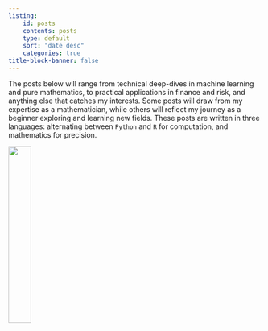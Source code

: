 ```yaml
---
listing:
    id: posts
    contents: posts
    type: default
    sort: "date desc"
    categories: true
title-block-banner: false
---
```


The posts below will range from technical deep-dives in machine learning and pure mathematics, to practical applications in finance and risk, and anything else that catches my interests. Some posts will draw from my expertise as a mathematician, while others will reflect my journey as a beginner exploring and learning new fields. These posts are written in three languages: alternating between `Python` and `R` for computation, and mathematics for precision.

![](img/h-bar.svg){fig-align='center' width=30%}

::: {#posts}
:::
